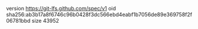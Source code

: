version https://git-lfs.github.com/spec/v1
oid sha256:ab3b17a8f6746c96b0428f3dc566ebd4eabf1b7056de89e369758f2f06781bbd
size 43952
